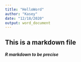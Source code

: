 ```yaml
---
title: "HelloWord"
author: "Kasey"
date: "12/18/2020"
output: word_document
---
```




## This is a markdown file

##### R markdown to be precise  

